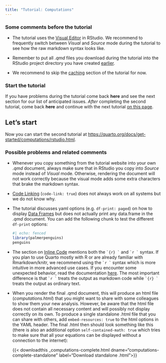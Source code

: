 ```yaml
---
title: "Tutorial: Computations"
---
```


### Some comments before the tutorial

- The tutorial uses the [Visual Editor](https://quarto.org/docs/visual-editor/) in RStudio. We recommend to frequently switch between *Visual* and *Source* mode during the tutorial to see how the raw markdown syntax looks like.

- Remember to put all *.qmd* files you download during the tutorial into the RStudio project directory you have created [earlier](preparations.qmd).

- We recommend to skip the [caching](https://quarto.org/docs/get-started/computations/rstudio.html#caching) section of the tutorial for now.

### Start the tutorial

If you have problems during the tutorial come back **here** and see the next section for our list of anticipated issues.
*After* completing the second tutorial, come back **here** and continue with the next tutorial [on this page](get-started_3.qmd).

:::{.callout-tip}
## Let's start
Now you can start the second tutorial at <https://quarto.org/docs/get-started/computations/rstudio.html>.
:::

### Possible problems and related comments

- Whenever you copy something from the tutorial website into your own *.qmd* document, always make sure that in RStudio you copy into *Source* mode instead of *Visual* mode. Otherwise, rendering the document will not work correctly because the visual mode adds some extra characters that brake the markdown syntax.

- [Code Linking](https://quarto.org/docs/get-started/computations/rstudio.html#code-linking) (`code-link: true`) does not always work on all systems but we do not know why.

- The tutorial discusses yaml options (e.g. `df-print: paged`) on how to display [Data Frames](https://quarto.org/docs/get-started/computations/rstudio.html#data-frames) but does not actually print any data.frame in the *.qmd* document. You can add the following chunk to test the different `df-print` options:
  ```r
  #| echo: fenced
  library(palmerpenguins)
  penguins
  ```
  
- The section on [Inline Code](https://quarto.org/docs/get-started/computations/rstudio.html#inline-code) mentions both the `` `{r} ` `` and `` `r ` `` syntax. If you plan to use Quarto mostly with R or are already familiar with Rmarkdown/knitr, we recommend using the `` `r ` `` syntax which is more intuitive in more advanced use cases. If you encounter some unexpected behavior, read the documentation [here](https://quarto.org/docs/computations/inline-code.html). The most important difference is that `` `r ` `` treats the output as markdown code while `` `{r} ` `` treats the output as ordinary text.
  
- When you render the final .qmd document, this will produce an html file (*computations.html*) that you might want to share with some colleagues to show them your new analysis. However, be aware that the html file does not contain all necessary content and will possibly not display correctly on its own. To produce a single standalone .html file that you can share with others, add `embed-resources: true` to the html options in the YAML header. The final .html then should look something like this (there is also an additional option `self-contained-math: true` which tries to make sure that all your equations can be displayed without a connection to the internet):

  {{< downloadthis _computations-complete.html dname="computations-complete-standalone" label="Download standalone .html">}}
